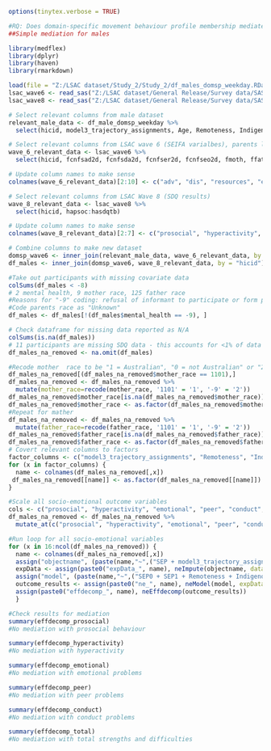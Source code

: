 ```r
options(tinytex.verbose = TRUE)
```

```r
#RQ: Does domain-specific movement behaviour profile membership mediate the relationship between socioeconomic position and socio-emotional outcomes in children?
##Simple mediation for males
```

```r
library(medflex)
library(dplyr)
library(haven)
library(rmarkdown)
```

```r
load(file = "Z:/LSAC dataset/Study_2/Study_2/df_males_domsp_weekday.RData")
lsac_wave6 <- read_sas("Z:/LSAC dataset/General Release/Survey data/SAS/lsacgrb10.sas7bdat")
lsac_wave8 <- read_sas("Z:/LSAC dataset/General Release/Survey data/SAS/lsacgrb14.sas7bdat")
```

```r
# Select relevant columns from male dataset 
relevant_male_data <- df_male_domsp_weekday %>%
  select(hicid, model3_trajectory_assignments, Age, Remoteness, Indigenous, SEP)

# Select relevant columns from LSAC wave 6 (SEIFA varialbes), parents living at home, parent mental health, parent ethnicity)
wave_6_relevant_data <- lsac_wave6 %>%
  select(hicid, fcnfsad2d, fcnfsda2d, fcnfser2d, fcnfseo2d, fmoth, ffath, fsc13a1i, zf09fm, zf09ff) 

# Update column names to make sense
colnames(wave_6_relevant_data)[2:10] <- c("adv", "dis", "resources", "education_occupation", "mother_home", "father_home", "mental_health", "mother_race", "father_race")

# Select relevant columns from LSAC Wave 8 (SDQ results)
wave_8_relevant_data <- lsac_wave8 %>%
  select(hicid, hapsoc:hasdqtb) 

# Update column names to make sense
colnames(wave_8_relevant_data)[2:7] <- c("prosocial", "hyperactivity", "emotional", "peer", "conduct", "total")

# Combine columns to make new dataset
domsp_wave6 <- inner_join(relevant_male_data, wave_6_relevant_data, by = "hicid")
df_males <- inner_join(domsp_wave6, wave_8_relevant_data, by = "hicid")
``` 

```r
#Take out participants with missing covariate data 
colSums(df_males < -8)
# 2 mental health, 9 mother race, 125 father race
#Reasons for "-9" coding: refusal of informant to participate or form partially completed; "-2" is a code for "Don't know" 
#Code parents race as "Unknown"
df_males <- df_males[!(df_males$mental_health == -9), ]
```

```r
# Check dataframe for missing data reported as N/A
colSums(is.na(df_males))
# 11 participants are missing SDQ data - this accounts for <1% of data and this information is essential for data anlaysis - therefore these participants will be removed from the dataset
df_males_na_removed <- na.omit(df_males)
```

```r
#Recode mother  race to be "1 = Australian", "0 = not Australian" or "2 = Unknown" 
df_males_na_removed[(df_males_na_removed$mother_race == 1101),]
df_males_na_removed <- df_males_na_removed %>% 
  mutate(mother_race=recode(mother_race, '1101' = '1', '-9' = '2')) 
df_males_na_removed$mother_race[is.na(df_males_na_removed$mother_race)] <- 0
df_males_na_removed$mother_race <- as.factor(df_males_na_removed$mother_race)
#Repeat for mather
df_males_na_removed <- df_males_na_removed %>% 
  mutate(father_race=recode(father_race, '1101' = '1', '-9' = '2')) 
df_males_na_removed$father_race[is.na(df_males_na_removed$father_race)] <- 0
df_males_na_removed$father_race <- as.factor(df_males_na_removed$father_race)
# Covert relevant columns to factors 
factor_columns <- c("model3_trajectory_assignments", "Remoteness", "Indigenous", "adv", "dis", "resources", "education_occupation", "mother_home", "father_home", "mental_health")
for (x in factor_columns) {
  name <- colnames(df_males_na_removed[,x])
 df_males_na_removed[[name]] <- as.factor(df_males_na_removed[[name]])
}

#Scale all socio-emotional outcome variables 
cols <- c("prosocial", "hyperactivity", "emotional", "peer", "conduct", "total")
df_males_na_removed <- df_males_na_removed %>% 
  mutate_at(c("prosocial", "hyperactivity", "emotional", "peer", "conduct", "total"), scale)
```

```r
#Run loop for all socio-emotional variables 
for (x in 16:ncol(df_males_na_removed)) {
  name <- colnames(df_males_na_removed[,x])
  assign("objectname", (paste(name,"~",("SEP + model3_trajectory_assignments + Remoteness + Indigenous + adv + dis + resources + education_occupation + mother_home + father_home + mental_health + mother_race + father_race"))))
  expData <- assign(paste0("expData_", name), neImpute(objectname, data = df_males_na_removed))
  assign("model", (paste(name,"~",("SEP0 + SEP1 + Remoteness + Indigenous + adv + dis + resources + education_occupation + mother_home + father_home + mental_health + mother_race + father_race"))))
  outcome_results <- assign(paste0("ne_", name), neModel(model, expData = expData, se = "robust"))
  assign(paste0("effdecomp_", name), neEffdecomp(outcome_results))
  }
```

```r
#Check results for mediation 
summary(effdecomp_prosocial)
#No mediation with prosocial behaviour 
```

```r
summary(effdecomp_hyperactivity)
#No mediation with hyperactivity 
```

```r
summary(effdecomp_emotional)
#No mediation with emotional problems 
```

```r
summary(effdecomp_peer)
#No mediation with peer problems 
```

```r
summary(effdecomp_conduct)
#No mediation with conduct problems 
```

```r
summary(effdecomp_total)
#No mediation with total strengths and difficulties 
```

